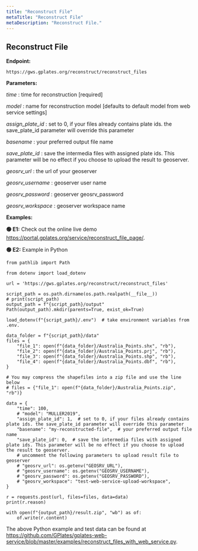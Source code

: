 ```yaml
---
title: "Reconstruct File"
metaTitle: "Reconstruct File"
metaDescription: "Reconstruct File."
---
```


## Reconstruct File

**Endpoint:**

    https://gws.gplates.org/reconstruct/reconstruct_files

**Parameters:**

*time* : time for reconstruction [required]

*model* : name for reconstruction model [defaults to default model from web service settings]

*assign_plate_id* : set to 0, if your files already contains plate ids. the save_plate_id parameter will override this parameter
    
*basename* : your preferred output file name
    
*save_plate_id* : save the intermedia files with assigned plate ids. This parameter will be no effect if you choose to upload the result to geoserver.
    
*geosrv_url* : the url of your geoserver

*geosrv_username* : geoserver user name

*geosrv_password* : geoserver geosrv_password

*geosrv_workspace* : geoserver workspace name

**Examples:**

**&#128994; E1:** Check out the online live demo <https://portal.gplates.org/service/reconstruct_file_page/>.

**&#128994; E2:** Example in Python

    from pathlib import Path

    from dotenv import load_dotenv

    url = 'https://gws.gplates.org/reconstruct/reconstruct_files'

    script_path = os.path.dirname(os.path.realpath(__file__))
    # print(script_path)
    output_path = f"{script_path}/output"
    Path(output_path).mkdir(parents=True, exist_ok=True)

    load_dotenv(f"{script_path}/.env")  # take environment variables from .env.

    data_folder = f"{script_path}/data"
    files = {
        "file_1": open(f"{data_folder}/Australia_Points.shx", "rb"),
        "file_2": open(f"{data_folder}/Australia_Points.prj", "rb"),
        "file_3": open(f"{data_folder}/Australia_Points.shp", "rb"),
        "file_4": open(f"{data_folder}/Australia_Points.dbf", "rb"),
    }

    # You may compress the shapefiles into a zip file and use the line below
    # files = {"file_1": open(f"{data_folder}/Australia_Points.zip", "rb")}

    data = {
        "time": 100,
        # "model": "MULLER2019",
        "assign_plate_id": 1,  # set to 0, if your files already contains plate ids. the save_plate_id parameter will override this parameter
        "basename": "my-reconstructed-file",  # your preferred output file name
        "save_plate_id": 0,  # save the intermedia files with assigned plate ids. This parameter will be no effect if you choose to upload the result to geoserver.
        # uncomment the following parameters to upload result file to geoserver
        # "geosrv_url": os.getenv("GEOSRV_URL"),
        # "geosrv_username": os.getenv("GEOSRV_USERNAME"),
        # "geosrv_password": os.getenv("GEOSRV_PASSWORD"),
        # "geosrv_workspace": "test-web-service-upload-workspace",
    }

    r = requests.post(url, files=files, data=data)
    print(r.reason)

    with open(f"{output_path}/result.zip", "wb") as of:
        of.write(r.content)

The above Python example and test data can be found at <https://github.com/GPlates/gplates-web-service/blob/master/examples/reconstruct_files_with_web_service.py>.